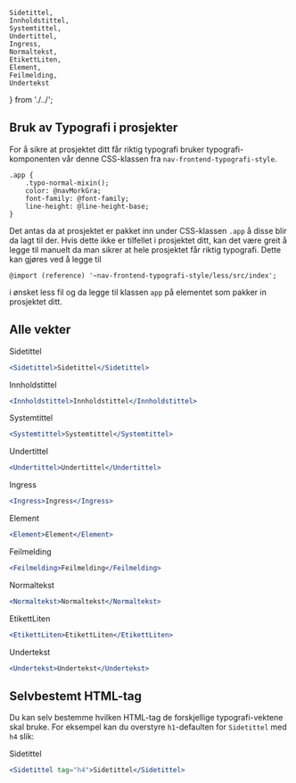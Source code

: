     Sidetittel,
    Innholdstittel,
    Systemtittel,
    Undertittel,
    Ingress,
    Normaltekst,
    EtikettLiten,
    Element,
    Feilmelding,
    Undertekst
} from './../';


## Bruk av Typografi i prosjekter

For å sikre at prosjektet ditt får riktig typografi bruker typografi-komponenten vår denne CSS-klassen fra `nav-frontend-typografi-style`.

```less
.app {
    .typo-normal-mixin();
    color: @navMorkGra;
    font-family: @font-family;
    line-height: @line-height-base;
}
```
Det antas da at prosjektet er pakket inn under CSS-klassen `.app` å disse blir da lagt til der. Hvis dette ikke er tilfellet i prosjektet ditt, 
kan det være greit å legge til manuelt da man sikrer at hele prosjektet får riktig typografi. 
Dette kan gjøres ved å legge til 
``` less
@import (reference) '~nav-frontend-typografi-style/less/src/index';
```
 i ønsket less fil og da legge til klassen `app` på elementet som pakker in prosjektet ditt.


## Alle vekter

<Example>
    <Sidetittel>Sidetittel</Sidetittel>
</Example>

```jsx
<Sidetittel>Sidetittel</Sidetittel>
```

<Example>
    <Innholdstittel>Innholdstittel</Innholdstittel>
</Example>

```jsx
<Innholdstittel>Innholdstittel</Innholdstittel>
```

<Example>
    <Systemtittel>Systemtittel</Systemtittel>
</Example>

```jsx
<Systemtittel>Systemtittel</Systemtittel>
```

<Example>
    <Undertittel>Undertittel</Undertittel>
</Example>

```jsx
<Undertittel>Undertittel</Undertittel>
```

<Example>
    <Ingress>Ingress</Ingress>
</Example>

```jsx
<Ingress>Ingress</Ingress>
```

<Example>
    <Element>Element</Element>
</Example>

```jsx
<Element>Element</Element>
```

<Example>
    <Feilmelding>Feilmelding</Feilmelding>
</Example>

```jsx
<Feilmelding>Feilmelding</Feilmelding>
```

<Example>
    <Normaltekst>Normaltekst</Normaltekst>
</Example>

```jsx
<Normaltekst>Normaltekst</Normaltekst>
```

<Example>
    <EtikettLiten>EtikettLiten</EtikettLiten>
</Example>

```jsx
<EtikettLiten>EtikettLiten</EtikettLiten>
```

<Example>
    <Undertekst>Undertekst</Undertekst>
</Example>

```jsx
<Undertekst>Undertekst</Undertekst>
```

## Selvbestemt HTML-tag

Du kan selv bestemme hvilken HTML-tag de forskjellige typografi-vektene skal bruke. For eksempel kan du overstyre `h1`-defaulten for 
`Sidetittel` med `h4` slik:

<Example>
    <Sidetittel tag="h4">Sidetittel</Sidetittel>
</Example>

```jsx
<Sidetittel tag="h4">Sidetittel</Sidetittel>
```
